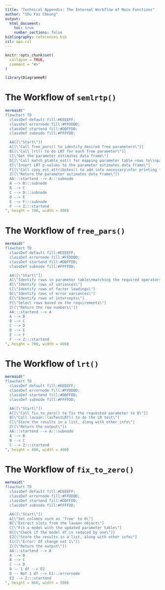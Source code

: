 ```yaml
---
title: "Technical Appendix: The Internal Workflow of Main Functions"
author: "Shu Fai Cheung"
output:
  html_document:
    toc: true
    number_sections: false
bibliography: references.bib
csl: apa.csl
---
```



```r
knitr::opts_chunk$set(
  collapse = TRUE,
  comment = "#>"
)
```

```r
library(DiagrammeR)
```

# The Workflow of `semlrtp()`

```r
mermaid("
flowchart TD
  classDef default fill:#EEEEFF;
  classDef errornode fill:#FFDDDD;
  classDef startend fill:#DDFFDD;
  classDef subnode fill:#FFFFDD;

  AA([\"Start\"])
  A[[\"Call free_pars() to identify desired free parameters\"]]
  B[[\"Call lrt() to do LRT for each free parameter\"]]
  C[\"Get the parameter estimates data frame\"]
  D[[\"Call match_ptable_est() for mapping parameter table rows to\\nparameter estimates data frame rows\"]]
  E[\"Insert LRT p-values to the parameter estimates data frame\"]
  F[[\"Call copy_est_attributes() to add info necessary\nfor printing the results in lavaan style\"]]
  Z([\"Return the parameter estimates data frame\"])
  AA:::startend --> A:::subnode
  A --> B:::subnode
  B --> C
  C --> D:::subnode
  D --> E
  E --> F:::subnode
  F --> Z:::startend
", height = 700, width = 400)
```

# The Workflow of `free_pars()`

```r
mermaid("
flowchart TD
  classDef default fill:#EEEEFF;
  classDef errornode fill:#FFDDDD;
  classDef startend fill:#DDFFDD;
  classDef subnode fill:#FFFFDD;

  AA([\"Start\"])
  A[\"Identify rows in parameter table\nmatching the required operators\"]
  B[\"Identify rows of variances\"]
  C[\"Identify rows of factor loadings\"]
  D[\"Identify rows of error variances\"]
  E[\"Identify rows of intercepts\"]
  F[\"Select rows based on the requirements\"]
  Z([\"Return the row numbers\"])
  AA:::startend --> A
  A --> B
  B --> C
  C --> D
  D --> E
  E --> F
  F --> Z:::startend
", height = 700, width = 400)
```

# The Workflow of `lrt()`

```r
mermaid("
flowchart TD
  classDef default fill:#EEEEFF;
  classDef errornode fill:#FFDDDD;
  classDef startend fill:#DDFFDD;
  classDef subnode fill:#FFFFDD;

  AA([\"Start\"])
  A[[\"Call fix_to_zero() to fix the requested parameter to 0\"]]
  B[\"Call lavaan::lavTestLRT() to do the LR test\"]
  C[\"Store the results in a list, along with other info\"]
  Z([\"Return the output\"])
  AA:::startend --> A:::subnode
  A --> B
  B --> C
  C --> Z:::startend
", height = 400, width = 400)
```


# The Workflow of `fix_to_zero()`

```r
mermaid("
flowchart TD
  classDef default fill:#EEEEFF;
  classDef errornode fill:#FFDDDD;
  classDef startend fill:#DDFFDD;
  classDef subnode fill:#FFFFDD;

  AA([\"Start\"])
  A[\"Set columns such as 'free' to 0\"]
  B[\"Extract slots from the lavaan object\"]
  C[\"Fit a model with the updated parameter table\"]
  D{{\"Check if the model df is reduced by one\"}}
  E2[\"Store the results in a list, along with other info\"]
  E1([\"Error: Df change not 1\"])
  Z([\"Return the output\"])
  AA:::startend --> A
  A --> B
  B --> C
  C --> D
  D -- 1 df --> E2
  D -- Not 1 df --> E1:::errornode
  E2 --> Z:::startend
", height = 600, width = 500)
```